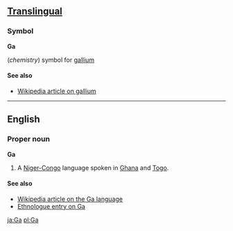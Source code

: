 ==[[Translingual]]==
===Symbol===
'''Ga'''

(''chemistry'') symbol for [[gallium]]

====See also====
*[[w:Gallium|Wikipedia article on gallium]]

----

==English==
===Proper noun===
'''Ga'''

# A [[Niger-Congo]] language spoken in [[Ghana]] and [[Togo]].

====See also====
*[[w:Ga language|Wikipedia article on the Ga language]]
*[http://www.ethnologue.com/show_language.asp?code=GAC Ethnologue entry on Ga]

[[ja:Ga]]
[[pl:Ga]]